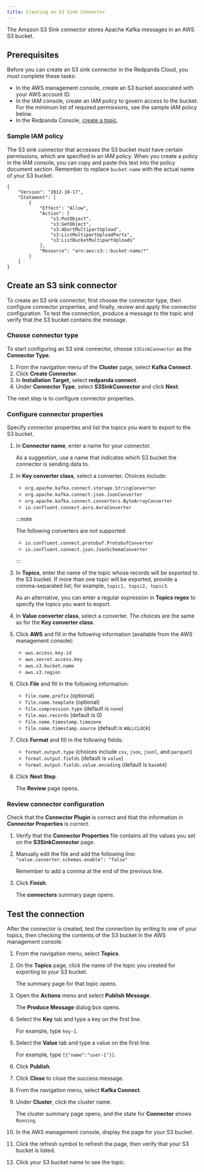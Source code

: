 ```yaml
---
title: Creating an S3 Sink Connector
---
```


<head>
    <meta name="title" content="Create an S3 Sink Connector | Redpanda Docs"/>
    <meta name="description" content="Use the Redpanda Cloud UI to create an S3 Sink Connector."/>
</head>

The Amazon S3 Sink connector stores Apache Kafka messages in an AWS S3 bucket.

## Prerequisites

Before you can create an S3 sink connector in the Redpanda Cloud, you must complete these tasks:

* In the AWS management console, create an S3 bucket associated with your AWS account ID.
* In the IAM console, create an IAM policy to govern access to the bucket. For the minimum list of required permissions, see the sample IAM policy below.
* In the Redpanda Console, [create a topic](../../create-topic).

### Sample IAM policy

The S3 sink connector that accesses the S3 bucket must have certain permissions, which are specified in an IAM policy. When you create a policy in the IAM console, you can copy and paste this text into the policy document section. Remember to replace `bucket-name` with the actual name of your S3 bucket.

```
{
    "Version": "2012-10-17",
    "Statement": [
        {
            "Effect": "Allow",
            "Action": [
                "s3:PutObject",
                "s3:GetObject",
                "s3:AbortMultipartUpload",
                "s3:ListMultipartUploadParts",
                "s3:ListBucketMultipartUploads"
            ],
            "Resource": "arn:aws:s3:::bucket-name/*"
        }
    ]
}
```

## Create an S3 sink connector

To create an S3 sink connector, first choose the connector type, then configure connector properties, and finally, review and apply the connector configuration. To test the connection, produce a message to the topic and verify that the S3 bucket contains the message.

### Choose connector type

To start configuring an S3 sink connector, choose `S3SinkConnector` as the **Connector Type**.

1. From the navigation menu of the **Cluster** page, select **Kafka Connect**.
2. Click **Create Connector**.
3. In **Installation Target**, select **redpanda connect**.
4. Under **Connector Type**, select **S3SinkConnector** and click **Next**.

The next step is to configure connector properties.

### Configure connector properties

Specify connector properties and list the topics you want to export to the S3 bucket.

1. In **Connector name**, enter a name for your connector.

    As a suggestion, use a name that indicates which S3 bucket the connector is sending data to.
2. In **Key converter class**, select a converter. Choices include:
    * `org.apache.kafka.connect.storage.StringConverter`
    * `org.apache.kafka.connect.json.JsonConverter`
    * `org.apache.kafka.connect.converters.ByteArrayConverter`
    * `io.confluent.connect.avro.AvroConverter`

    :::note

    The following converters are not supported:
    * `io.confluent.connect.protobuf.ProtobufConverter`
    * `io.confluent.connect.json.JsonSchemaConverter`

    :::

3. In **Topics**, enter the name of the topic whose records will be exported to the S3 bucket. If more than one topic will be exported, provide a comma-separated list; for example, `topic1, topic2, topic3`.

    As an alternative, you can enter a regular expression in **Topics regex** to specify the topics you want to export.
4. In **Value converter class**, select a converter. The choices are the same as for the **Key converter class**.
5. Click **AWS** and fill in the following information (available from the AWS management console):
    * `aws.access.key.id`
    * `aws.secret.access.key`
    * `aws.s3.bucket.name`
    * `aws.s3.region`
6. Click **File** and fill in the following information:
    * `file.name.prefix` (optional)
    * `file.name.template` (optional)
    * `file.compression.type` (default is `none`)
    * `file.max.records` (default is 0)
    * `file.name.timestamp.timezone`
    * `file.name.timestamp.source` (default is `WALLCLOCK`)
7. Click **Format** and fill in the following fields:
    * `format.output.type` (choices include `csv`, `json`, `jsonl`, and `parquet`)
    * `format.output.fields` (default is `value`)
    * `format.output.fields.value.encoding` (default is `base64`)
8. Click **Next Step**.

    The **Review** page opens.

### Review connector configuration

Check that the **Connector Plugin** is correct and that the information in **Connector Properties** is correct.

1. Verify that the **Connector Properties** file contains all the values you set on the **S3SinkConnector** page.
2. Manually edit the file and add the following line:
    `"value.converter.schemas.enable": "false"`

    Remember to add a comma at the end of the previous line.
3. Click **Finish**.

    The **connectors** summary page opens.

## Test the connection

After the connector is created, test the connection by writing to one of your topics, then checking the contents of the S3 bucket in the AWS management console.

1. From the navigation menu, select **Topics**.
2. On the **Topics** page, click the name of the topic you created for exporting to your S3 bucket.

    The summary page for that topic opens.
3. Open the **Actions** menu and select **Publish Message**.

    The **Produce Message** dialog box opens.
4. Select the **Key** tab and type a key on the first line.

    For example, type `key-1`.
5. Select the **Value** tab and type a value on the first line.

    For example, type `[{"name":"user-1"}]`.
6. Click **Publish**.
7. Click **Close** to close the success message.
8. From the navigation menu, select **Kafka Connect**.
9. Under **Cluster**, click the cluster name.

    The cluster summary page opens, and the state for **Connector** shows `Running`.
10. In the AWS management console, display the page for your S3 bucket.
11. Click the refresh symbol to refresh the page, then verify that your S3 bucket is listed.
12. Click your S3 bucket name to see the topic.